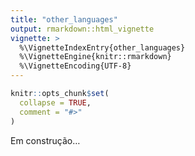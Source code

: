 ```yaml
---
title: "other_languages"
output: rmarkdown::html_vignette
vignette: >
  %\VignetteIndexEntry{other_languages}
  %\VignetteEngine{knitr::rmarkdown}
  %\VignetteEncoding{UTF-8}
---
```


```r
knitr::opts_chunk$set(
  collapse = TRUE,
  comment = "#>"
)
```

Em construção...
